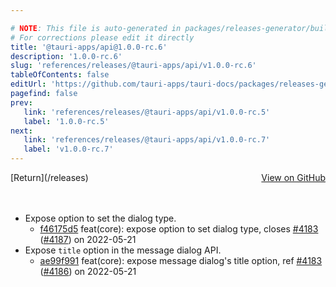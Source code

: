 ```yaml
---

# NOTE: This file is auto-generated in packages/releases-generator/build.ts
# For corrections please edit it directly
title: '@tauri-apps/api@1.0.0-rc.6'
description: '1.0.0-rc.6'
slug: 'references/releases/@tauri-apps/api/v1.0.0-rc.6'
tableOfContents: false
editUrl: 'https://github.com/tauri-apps/tauri-docs/packages/releases-generator/build.ts'
pagefind: false
prev:
   link: 'references/releases/@tauri-apps/api/v1.0.0-rc.5'
   label: '1.0.0-rc.5'
next:
   link: 'references/releases/@tauri-apps/api/v1.0.0-rc.7'
   label: 'v1.0.0-rc.7'
---
```


<div style="margin-bottom:3rem; display: flex; justify-content: space-between; align-items: center"><span>[Return](/releases)</span><span><a href="https://github.com/tauri-apps/tauri/releases/tag/@tauri-apps/api-v1.0.0-rc.6">View on GitHub</a></span></div>

- Expose option to set the dialog type.
  - [f46175d5](https://www.github.com/tauri-apps/tauri/commit/f46175d5d46fa3eae66ad2415a0eb1efb7d31da2) feat(core): expose option to set dialog type, closes [#4183](https://www.github.com/tauri-apps/tauri/pull/4183) ([#4187](https://www.github.com/tauri-apps/tauri/pull/4187)) on 2022-05-21
- Expose `title` option in the message dialog API.
  - [ae99f991](https://www.github.com/tauri-apps/tauri/commit/ae99f991674d77c322a2240d10ed4b78ed2f4d4b) feat(core): expose message dialog&#39;s title option, ref [#4183](https://www.github.com/tauri-apps/tauri/pull/4183) ([#4186](https://www.github.com/tauri-apps/tauri/pull/4186)) on 2022-05-21


